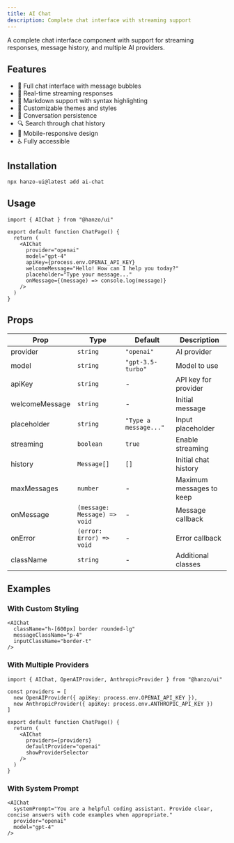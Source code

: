 ```yaml
---
title: AI Chat
description: Complete chat interface with streaming support
---
```


A complete chat interface component with support for streaming responses, message history, and multiple AI providers.

## Features

- 💬 Full chat interface with message bubbles
- 🔄 Real-time streaming responses
- 📝 Markdown support with syntax highlighting
- 🎨 Customizable themes and styles
- 💾 Conversation persistence
- 🔍 Search through chat history
- 📱 Mobile-responsive design
- ♿ Fully accessible

## Installation

```bash
npx hanzo-ui@latest add ai-chat
```

## Usage

```tsx
import { AIChat } from "@hanzo/ui"

export default function ChatPage() {
  return (
    <AIChat
      provider="openai"
      model="gpt-4"
      apiKey={process.env.OPENAI_API_KEY}
      welcomeMessage="Hello! How can I help you today?"
      placeholder="Type your message..."
      onMessage={(message) => console.log(message)}
    />
  )
}
```

## Props

| Prop | Type | Default | Description |
| --- | --- | --- | --- |
| provider | `string` | `"openai"` | AI provider |
| model | `string` | `"gpt-3.5-turbo"` | Model to use |
| apiKey | `string` | - | API key for provider |
| welcomeMessage | `string` | - | Initial message |
| placeholder | `string` | `"Type a message..."` | Input placeholder |
| streaming | `boolean` | `true` | Enable streaming |
| history | `Message[]` | `[]` | Initial chat history |
| maxMessages | `number` | - | Maximum messages to keep |
| onMessage | `(message: Message) => void` | - | Message callback |
| onError | `(error: Error) => void` | - | Error callback |
| className | `string` | - | Additional classes |

## Examples

### With Custom Styling

```tsx
<AIChat
  className="h-[600px] border rounded-lg"
  messageClassName="p-4"
  inputClassName="border-t"
/>
```

### With Multiple Providers

```tsx
import { AIChat, OpenAIProvider, AnthropicProvider } from "@hanzo/ui"

const providers = [
  new OpenAIProvider({ apiKey: process.env.OPENAI_API_KEY }),
  new AnthropicProvider({ apiKey: process.env.ANTHROPIC_API_KEY })
]

export default function ChatPage() {
  return (
    <AIChat
      providers={providers}
      defaultProvider="openai"
      showProviderSelector
    />
  )
}
```

### With System Prompt

```tsx
<AIChat
  systemPrompt="You are a helpful coding assistant. Provide clear, concise answers with code examples when appropriate."
  provider="openai"
  model="gpt-4"
/>
```